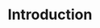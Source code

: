 ---
title: Introduction
description: "Learn how to make your first transaction using the MpesaFlow Python SDK."
---
